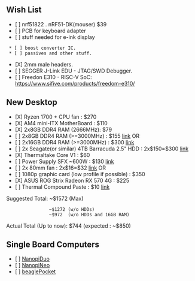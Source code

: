 == Wish List ==

* [ ] nrf51822 . nRF51-DK(mouser) $39
* [ ] PCB for keyboard adapter
* [ ] stuff needed for e-ink display
  * [ ] boost converter IC.
  * [ ] passives and other stuff.
* [X] 2mm male headers.
* [ ] SEGGER J-Link EDU - JTAG/SWD Debugger.
* [ ] Freedon E310 - RISC-V SoC: https://www.sifive.com/products/freedom-e310/

== New Desktop ==
* [X] Ryzen 1700 + CPU fan : $270
* [X] AM4 mini-ITX MotherBoard : $110
* [X] 2x8GB DDR4 RAM (2666MHz): $79
* [ ] 2x8GB DDR4 RAM (>=3000MHz) : $155 [[https://www.amazon.com/Corsair-Vengeance-3000MHz-Desktop-Memory/dp/B0134EW7G8/ref=pd_bxgy_147_2?_encoding=UTF8&psc=1&refRID=Z132RTGXYTB5MEVHY97V|link]] OR
* [ ] 2x16GB DDR4 RAM (>=3000MHz) : $300 [[https://www.amazon.com/Corsair-Vengeance-3000MHz-Desktop-Memory/dp/B014UYPEXE/ref=pd_bxgy_147_2?_encoding=UTF8&refRID=Z132RTGXYTB5MEVHY97V&th=1|link]]
* [ ] 2x Seagate(or similar) 4TB Barracuda 2.5" HDD : 2x$150=$300 [[https://www.amazon.com/Seagate-Barracuda-2-5-Inch-Internal-ST4000LM024/dp/B01LZMUNGR/ref=dp_ob_title_ce|link]]
* [X] Thermaltake Core V1 : $60
* [ ] Power Supply SFX ~600W : $130 [[https://www.amazon.com/SilverStone-Technology-Modular-Lengthened-SX500-LG/dp/B00MO675S8/ref=sr_1_1|link]]
* [ ] 2x 80mm fan : 2x$16=$32 [[https://www.amazon.com/Noctua-NF-A8-PWM-Premium-Computer/dp/B00NEMG62M/ref=sr_1_2|link]] OR
* [ ] 1080p graphic card (low profile if possible) : $350
* [X] ASUS ROG Strix Radeon RX 570 4G : $225
* [ ] Thermal Compound Paste : $10 [[https://www.amazon.com/ARCTIC-Compound-Performance-Heatsink-Interface/dp/B0045JCFLY/ref=sr_1_3|link]]
Suggested Total: ~$1572 (Max)
                 ~$1272 (w/o HDDs)
                 ~$972  (w/o HDDs and 16GB RAM)
Actual Total (Up to now): $744 (expected : ~$850)

== Single Board Computers ==
* [ ] [[http://www.friendlyarm.com/index.php?route=product/product&product_id=197|NanopiDuo]]
* [ ] [[http://www.friendlyarm.com/index.php?route=product/product&product_id=132|NanopiNeo]]
* [ ] [[http://beagleboard.org/pocket|beaglePocket]]
